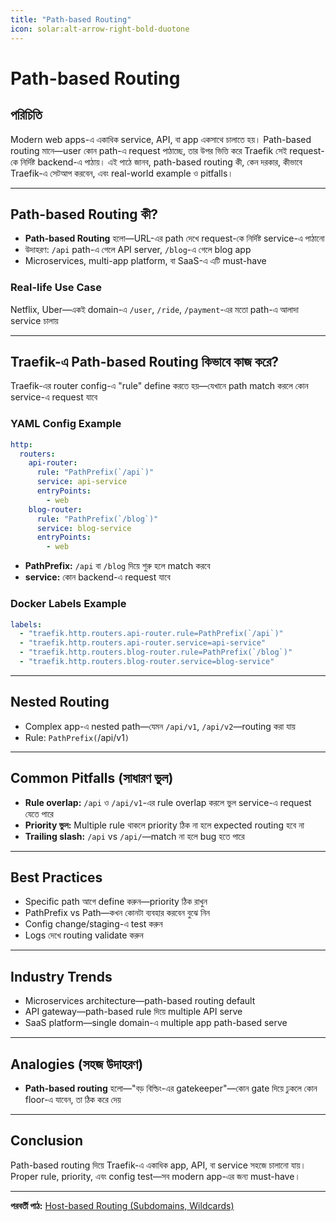 ```yaml
---
title: "Path-based Routing"
icon: solar:alt-arrow-right-bold-duotone
---
```


# Path-based Routing

## পরিচিতি

Modern web apps-এ একাধিক service, API, বা app একসাথে চালাতে হয়। Path-based routing মানে—user কোন path-এ request পাঠাচ্ছে, তার উপর ভিত্তি করে Traefik সেই request-কে নির্দিষ্ট backend-এ পাঠায়। এই পাঠে জানব, path-based routing কী, কেন দরকার, কীভাবে Traefik-এ সেটআপ করবেন, এবং real-world example ও pitfalls।

---

## Path-based Routing কী?

- **Path-based Routing** হলো—URL-এর path দেখে request-কে নির্দিষ্ট service-এ পাঠানো
- উদাহরণ: `/api` path-এ গেলে API server, `/blog`-এ গেলে blog app
- Microservices, multi-app platform, বা SaaS-এ এটি must-have

### Real-life Use Case
Netflix, Uber—একই domain-এ `/user`, `/ride`, `/payment`-এর মতো path-এ আলাদা service চালায়

---

## Traefik-এ Path-based Routing কিভাবে কাজ করে?

Traefik-এর router config-এ "rule" define করতে হয়—যেখানে path match করলে কোন service-এ request যাবে

### YAML Config Example

```yaml
http:
  routers:
    api-router:
      rule: "PathPrefix(`/api`)"
      service: api-service
      entryPoints:
        - web
    blog-router:
      rule: "PathPrefix(`/blog`)"
      service: blog-service
      entryPoints:
        - web
```

- **PathPrefix:** `/api` বা `/blog` দিয়ে শুরু হলে match করবে
- **service:** কোন backend-এ request যাবে

### Docker Labels Example

```yaml
labels:
  - "traefik.http.routers.api-router.rule=PathPrefix(`/api`)"
  - "traefik.http.routers.api-router.service=api-service"
  - "traefik.http.routers.blog-router.rule=PathPrefix(`/blog`)"
  - "traefik.http.routers.blog-router.service=blog-service"
```

---

## Nested Routing

- Complex app-এ nested path—যেমন `/api/v1`, `/api/v2`—routing করা যায়
- Rule: `PathPrefix(`/api/v1`)`

---

## Common Pitfalls (সাধারণ ভুল)

- **Rule overlap:** `/api` ও `/api/v1`-এর rule overlap করলে ভুল service-এ request যেতে পারে
- **Priority ভুল:** Multiple rule থাকলে priority ঠিক না হলে expected routing হবে না
- **Trailing slash:** `/api` vs `/api/`—match না হলে bug হতে পারে

---

## Best Practices

- Specific path আগে define করুন—priority ঠিক রাখুন
- PathPrefix vs Path—কখন কোনটা ব্যবহার করবেন বুঝে নিন
- Config change/staging-এ test করুন
- Logs দেখে routing validate করুন

---

## Industry Trends

- Microservices architecture—path-based routing default
- API gateway—path-based rule দিয়ে multiple API serve
- SaaS platform—single domain-এ multiple app path-based serve

---

## Analogies (সহজ উদাহরণ)

- **Path-based routing** হলো—"বড় বিল্ডিং-এর gatekeeper"—কোন gate দিয়ে ঢুকলে কোন floor-এ যাবেন, তা ঠিক করে দেয়

---

## Conclusion

Path-based routing দিয়ে Traefik-এ একাধিক app, API, বা service সহজে চালানো যায়। Proper rule, priority, এবং config test—সব modern app-এর জন্য must-have।

---

**পরবর্তী পাঠ:** [Host-based Routing (Subdomains, Wildcards)](/traefik/host-routing)
